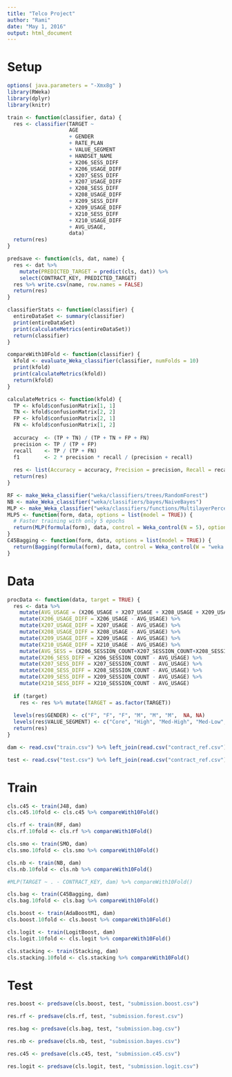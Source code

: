 ```yaml
---
title: "Telco Project"
author: "Rami"
date: "May 1, 2016"
output: html_document
---
```


# Setup

```r
options( java.parameters = "-Xmx8g" )
library(RWeka)
library(dplyr)
library(knitr)
```

```r
train <- function(classifier, data) {
  res <- classifier(TARGET ~ 
                    AGE
                    + GENDER 
                    + RATE_PLAN 
                    + VALUE_SEGMENT 
                    + HANDSET_NAME 
                    + X206_SESS_DIFF 
                    + X206_USAGE_DIFF
                    + X207_SESS_DIFF 
                    + X207_USAGE_DIFF
                    + X208_SESS_DIFF 
                    + X208_USAGE_DIFF
                    + X209_SESS_DIFF 
                    + X209_USAGE_DIFF
                    + X210_SESS_DIFF 
                    + X210_USAGE_DIFF
                    + AVG_USAGE,
                    data)
  return(res)
}

predsave <- function(cls, dat, name) {
  res <- dat %>%
    mutate(PREDICTED_TARGET = predict(cls, dat)) %>%
    select(CONTRACT_KEY, PREDICTED_TARGET)
  res %>% write.csv(name, row.names = FALSE)
  return(res)
}
```

```r
classifierStats <- function(classifier) {
  entireDataSet <- summary(classifier)
  print(entireDataSet)
  print(calculateMetrics(entireDataSet))
  return(classifier)
}

compareWith10Fold <- function(classifier) {
  kfold <- evaluate_Weka_classifier(classifier, numFolds = 10)
  print(kfold)
  print(calculateMetrics(kfold))
  return(kfold)
}

calculateMetrics <- function(kfold) {
  TP <- kfold$confusionMatrix[1, 1]
  TN <- kfold$confusionMatrix[2, 2]
  FP <- kfold$confusionMatrix[2, 1]
  FN <- kfold$confusionMatrix[1, 2]
  
  accuracy  <- (TP + TN) / (TP + TN + FP + FN)
  precision <- TP / (TP + FP)
  recall    <- TP / (TP + FN)
  f1        <- 2 * precision * recall / (precision + recall)
  
  res <- list(Accuracy = accuracy, Precision = precision, Recall = recall, F1 = f1)
  return(res)
}
```

```r
RF <- make_Weka_classifier("weka/classifiers/trees/RandomForest")
NB <- make_Weka_classifier("weka/classifiers/bayes/NaiveBayes")
MLP <- make_Weka_classifier("weka/classifiers/functions/MultilayerPerceptron")
MLP5 <- function(form, data, options = list(model = TRUE)) {
  # Faster training with only 5 epochs
  return(MLP(formula(form), data, control = Weka_control(N = 5), options = options))
}
C45Bagging <- function(form, data, options = list(model = TRUE)) {
  return(Bagging(formula(form), data, control = Weka_control(W = "weka.classifiers.trees.J48"), options = options))
}
```

# Data

```r
procData <- function(data, target = TRUE) {
  res <- data %>%
    mutate(AVG_USAGE = (X206_USAGE + X207_USAGE + X208_USAGE + X209_USAGE + X210_USAGE)/5) %>%
    mutate(X206_USAGE_DIFF = X206_USAGE - AVG_USAGE) %>%
    mutate(X207_USAGE_DIFF = X207_USAGE - AVG_USAGE) %>%
    mutate(X208_USAGE_DIFF = X208_USAGE - AVG_USAGE) %>%
    mutate(X209_USAGE_DIFF = X209_USAGE - AVG_USAGE) %>%
    mutate(X210_USAGE_DIFF = X210_USAGE - AVG_USAGE) %>%
    mutate(AVG_SESS = (X206_SESSION_COUNT+X207_SESSION_COUNT+X208_SESSION_COUNT+X209_SESSION_COUNT+X210_SESSION_COUNT)/5) %>%
    mutate(X206_SESS_DIFF = X206_SESSION_COUNT - AVG_USAGE) %>%
    mutate(X207_SESS_DIFF = X207_SESSION_COUNT - AVG_USAGE) %>%
    mutate(X208_SESS_DIFF = X208_SESSION_COUNT - AVG_USAGE) %>%
    mutate(X209_SESS_DIFF = X209_SESSION_COUNT - AVG_USAGE) %>%
    mutate(X210_SESS_DIFF = X210_SESSION_COUNT - AVG_USAGE)
  
  if (target)
    res <- res %>% mutate(TARGET = as.factor(TARGET))
  
  levels(res$GENDER) <- c("F", "F", "F", "M", "M", "M",  NA, NA)
  levels(res$VALUE_SEGMENT) <- c("Core", "High", "Med-High", "Med-Low", NA, "Platinum", "Premium")
  return(res)
}
```

```r
dam <- read.csv("train.csv") %>% left_join(read.csv("contract_ref.csv")) %>% procData()
```

```r
test <- read.csv("test.csv") %>% left_join(read.csv("contract_ref.csv")) %>% procData(target = FALSE)
```

# Train
```r
cls.c45 <- train(J48, dam)
cls.c45.10fold <- cls.c45 %>% compareWith10Fold()
```

```r
cls.rf <- train(RF, dam)
cls.rf.10fold <- cls.rf %>% compareWith10Fold()
```

```r
cls.smo <- train(SMO, dam)
cls.smo.10fold <- cls.smo %>% compareWith10Fold()
```

```r
cls.nb <- train(NB, dam)
cls.nb.10fold <- cls.nb %>% compareWith10Fold()
```

```r
#MLP(TARGET ~ . - CONTRACT_KEY, dam) %>% compareWith10Fold()
```

```r
cls.bag <- train(C45Bagging, dam)
cls.bag.10fold <- cls.bag %>% compareWith10Fold()
```

```r
cls.boost <- train(AdaBoostM1, dam)
cls.boost.10fold <- cls.boost %>% compareWith10Fold()
```

```r
cls.logit <- train(LogitBoost, dam)
cls.logit.10fold <- cls.logit %>% compareWith10Fold()
```

```r
cls.stacking <- train(Stacking, dam)
cls.stacking.10fold <- cls.stacking %>% compareWith10Fold()
```

# Test

```r
res.boost <- predsave(cls.boost, test, "submission.boost.csv")
```

```r
res.rf <- predsave(cls.rf, test, "submission.forest.csv")
```

```r
res.bag <- predsave(cls.bag, test, "submission.bag.csv")
```

```r
res.nb <- predsave(cls.nb, test, "submission.bayes.csv")
```

```r
res.c45 <- predsave(cls.c45, test, "submission.c45.csv")
```

```r
res.logit <- predsave(cls.logit, test, "submission.logit.csv")
```